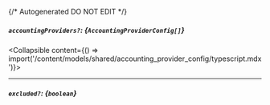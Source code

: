 {/* Autogenerated DO NOT EDIT  */}

##### `accountingProviders?`: *{`AccountingProviderConfig[]`}*
<Collapsible content={() => import('/content/models/shared/accounting_provider_config/typescript.mdx')}>
</Collapsible>

---
##### `excluded?`: *{`boolean`}*

